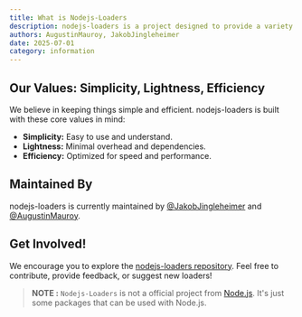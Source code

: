 ```yaml
---
title: What is Nodejs-Loaders
description: nodejs-loaders is a project designed to provide a variety of loaders that make local development and CI testing quicker and easier.
authors: AugustinMauroy, JakobJingleheimer
date: 2025-07-01
category: information
---
```


## Our Values: Simplicity, Lightness, Efficiency

We believe in keeping things simple and efficient. nodejs-loaders is built with these core values in mind:

* **Simplicity:** Easy to use and understand.
* **Lightness:** Minimal overhead and dependencies.
* **Efficiency:** Optimized for speed and performance.

## Maintained By

nodejs-loaders is currently maintained by [@JakobJingleheimer](https://github.com/JakobJingleheimer) and [@AugustinMauroy](https://github.com/AugustinMauroy/).

## Get Involved!

We encourage you to explore the [nodejs-loaders repository](https://github.com/nodejs-loaders/nodejs-loaders). Feel free to contribute, provide feedback, or suggest new loaders!

> **NOTE :**
> `Nodejs-Loaders` is not a official project from [Node.js](https://nodejs.org). It's just some packages that can be used with Node.js.

